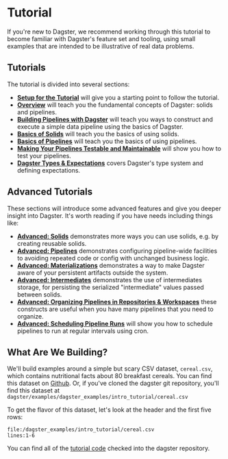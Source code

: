 
<DynamicMetaTags
  title="Tutorial | Dagster"
  description="Dagster is a system for building modern data applications."
/>


# Tutorial

If you're new to Dagster, we recommend working through this tutorial to become
familiar with Dagster's feature set and tooling, using small examples that are
intended to be illustrative of real data problems.

## Tutorials

The tutorial is divided into several sections:

- [**Setup for the Tutorial**](/docs/tutorial/setup) will give you a starting point to follow the
  tutorial.
- [**Overview**](/docs/tutorial/overview) will teach you the fundamental concepts of Dagster: solids
  and pipelines.
- [**Building Pipelines with Dagster**](/docs/tutorial/execute) will teach you ways to construct and execute a
  simple data pipeline using the basics of Dagster.
- [**Basics of Solids**](/docs/tutorial/basics_solids) will teach you the basics of using solids.
- [**Basics of Pipelines**](/docs/tutorial/basics_solids) will teach you the basics of using
  pipelines.
- [**Making Your Pipelines Testable and Maintainable**](/docs/tutorial/testable) will show you how
  to test your pipelines.
- [**Dagster Types & Expectations**](/docs/tutorial/types) covers Dagster's type system and
  defining expectations.

## Advanced Tutorials

These sections will introduce some advanced features and give you deeper insight into Dagster. It's
worth reading if you have needs including things like:

- [**Advanced: Solids**](/docs/tutorial/advanced_solids) demonstrates more ways you can
  use solids, e.g. by creating reusable solids.
- [**Advanced: Pipelines**](/docs/tutorial/advanced_pipelines) demonstrates configuring
  pipeline-wide facilities to avoiding repeated code or config with unchanged business logic.
- [**Advanced: Materializations**](/docs/tutorial/advanced_materializations) demonstrates a way to
  make Dagster aware of your persistent artifacts outside the system.
- [**Advanced: Intermediates**](/docs/tutorial/advanced_intermediates) demonstrates the use of
  intermediates storage, for persisting the serialized "intermediate" values passed between solids.
- [**Advanced: Organizing Pipelines in Repositories & Workspaces**](/docs/tutorial/advanced_repositories)
  these constructs are useful when you have many pipelines that you need to organize.
- [**Advanced: Scheduling Pipeline Runs**](/docs/tutorial/advanced_scheduling) will show you how to
  schedule pipelines to run at regular intervals using cron.

## What Are We Building?

We'll build examples around a simple but scary CSV dataset, `cereal.csv`, which contains nutritional
facts about 80 breakfast cereals. You can find this dataset on
[Github](https://raw.githubusercontent.com/dagster-io/dagster/master/examples/dagster_examples/intro_tutorial/cereal.csv).
Or, if you've cloned the dagster git repository, you'll find this dataset at
`dagster/examples/dagster_examples/intro_tutorial/cereal.csv`

To get the flavor of this dataset, let's look at the header and the first five
rows:

```CSV literalinclude caption=cereal.csv
file:/dagster_examples/intro_tutorial/cereal.csv
lines:1-6
```

You can find all of the [tutorial code](https://github.com/dagster-io/dagster/tree/master/examples/dagster_examples/intro_tutorial)
checked into the dagster repository.
